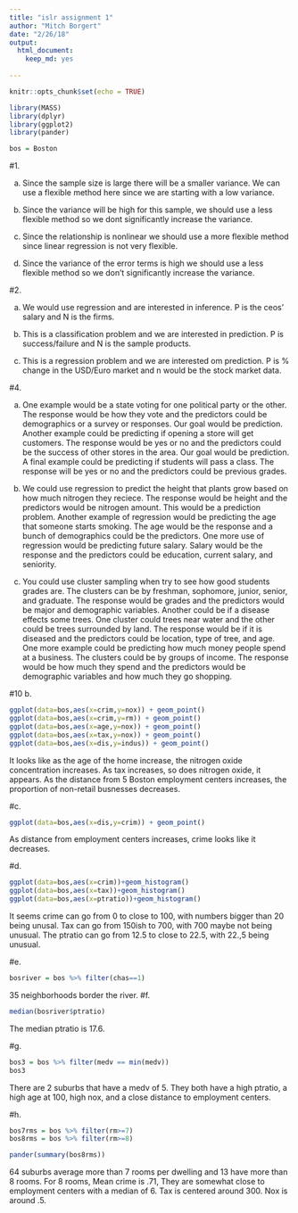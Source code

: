 ```yaml
---
title: "islr assignment 1"
author: "Mitch Borgert"
date: "2/26/18"
output: 
  html_document: 
    keep_md: yes  
  
---
```


```r
knitr::opts_chunk$set(echo = TRUE)
```

```r
library(MASS)
library(dplyr)
library(ggplot2)
library(pander)

bos = Boston
```


#1.
  
  a. Since the sample size is large there will be a smaller variance. We can use a flexible method here since we are starting with a low variance.
  
  b. Since the variance will be high for this sample, we should use a less flexible method so we dont significantly increase the variance. 
  
  c. Since the relationship is nonlinear we should use a more flexible method since linear regression is not very flexible. 
  
  d. Since the variance of the error terms is high we should use a less flexible method so we don't significantly increase the variance. 
  

#2.
  
  a. We would use regression and are interested in inference. P is the ceos' salary and N is the firms. 
  
  b. This is a classification problem and we are interested in prediction. P is success/failure and N is the sample products. 
  
  c. This is a regression problem and we are interested om prediction. P is % change in the USD/Euro market and n would be the stock market data. 
  
#4. 

  a. One example would be a state voting for one political party or the other. The response would be how they vote and the predictors could be demographics or a survey or responses. Our goal would be prediction. Another example could be predicting if opening a store will get customers. The response would be yes or no and the predictors could be the success of other stores in the area. Our goal would be prediction. A final example could be predicting if students will pass a class. The response will be yes or no and the predictors could be previous grades. 
  
  b. We could use regression to predict the height that plants grow based on how much nitrogen they reciece. The response would be height and the predictors would be nitrogen amount. This would be a prediction problem. Another example of regression would be predicting the age that someone starts smoking. The age would be the response and a bunch of demographics could be the predictors. One more use of regression would be predicting future salary. Salary would be the response and the predictors could be education, current salary, and seniority. 
  
  c. You could use cluster sampling when try to see how good students grades are. The clusters can be by freshman, sophomore, junior, senior, and graduate. The response would be grades and the predictors would be major and demographic variables. Another could be if a disease effects some trees. One cluster could trees near water and the other could be trees surrounded by land. The response would be if it is diseased and the predictors could be location, type of tree, and age. One more example could be predicting how much money people spend at a business. The clusters could be by groups of income. The response would be how much they spend and the predictors would be demographic variables and how much they go shopping.  
  
  
  
#10 b. 
```r
ggplot(data=bos,aes(x=crim,y=nox)) + geom_point()
ggplot(data=bos,aes(x=crim,y=rm)) + geom_point()
ggplot(data=bos,aes(x=age,y=nox)) + geom_point()
ggplot(data=bos,aes(x=tax,y=nox)) + geom_point()
ggplot(data=bos,aes(x=dis,y=indus)) + geom_point()
```

It looks like as the age of the home increase, the nitrogen oxide concentration increases. As tax increases, so does nitrogen oxide, it appears. As the distance from 5 Boston employment centers increases, the proportion of non-retail busnesses decreases. 

#c. 
```r
ggplot(data=bos,aes(x=dis,y=crim)) + geom_point()
```

As distance from employment centers increases, crime looks like it decreases. 

#d. 
```r
ggplot(data=bos,aes(x=crim))+geom_histogram()
ggplot(data=bos,aes(x=tax))+geom_histogram()
ggplot(data=bos,aes(x=ptratio))+geom_histogram()
```

It seems crime can go from 0 to close to 100, with numbers bigger than 20 being unusal. Tax can go from 150ish to 700, with 700 maybe not being unusual. The ptratio can go from 12.5 to close to 22.5, with 22.,5 being unusual.  

#e. 
```r
bosriver = bos %>% filter(chas==1)

```
35 neighborhoods border the river. 
#f. 
```r
median(bosriver$ptratio)
```

The median ptratio is 17.6.  

#g. 
```r
bos3 = bos %>% filter(medv == min(medv))
bos3

```


There are 2 suburbs that have a medv of 5. They both have a high ptratio, a high age at 100, high nox, and a close distance to employment centers. 

#h.
```r
bos7rms = bos %>% filter(rm>=7)
bos8rms = bos %>% filter(rm>=8)

pander(summary(bos8rms))
```

64 suburbs average more than 7 rooms per dwelling and 13 have more than 8 rooms. For 8 rooms, Mean crime is .71, They are somewhat close to employment centers with a median of 6. Tax is centered around 300. Nox is around .5.



















